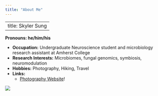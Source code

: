 ```yaml
---
title: "About Me"
---
```


---
title: Skyler Sung
---
__Pronouns: he/him/his__


- __Occupation:__ Undergraduate Neuroscience student and microbiology research assistant at Amherst College
- __Research Interests:__ Microbiomes, fungal genomics, symbiosis, neuromodulation
- __Hobbies:__ Photography, Hiking, Travel
- __Links:__ 
  - [Photography Website](https://www.skylersung.com/)!



![](Scholastics_2020.jpeg)
